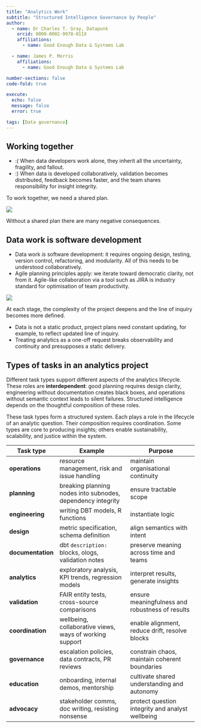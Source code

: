 ```yaml
---
title: "Analytics Work"
subtitle: "Structured Intelligence Governance by People"
author: 
  - name: Dr Charles T. Gray, Datapunk
    orcid: 0000-0002-9978-011X
    affiliations:
      - name: Good Enough Data & Systems Lab

  - name: James P. Morris
    affiliations:
      - name: Good Enough Data & Systems Lab

number-sections: false
code-fold: true

execute:
  echo: false
  message: false
  error: true

tags: [Data governance]
---
```


## Working together

- :( When data developers work alone, they inherit all the uncertainty, fragility, and fallout.
- :) When data is developed collaboratively, validation becomes distributed, feedback becomes faster, and the team shares responsibility for insight integrity.

To work together, we need a shared plan.

::: {#fig-conseq}

![](no-plan-consequences.png)

Without a shared plan there are many negative consequences.

:::

## Data work is software development

- Data work *is* software development: it requires ongoing design, testing, version control, refactoring, and modularity. All of this needs to be understood collaboratively.
- Agile planning principles apply: we iterate toward democratic clarity, not from it. Agile-like collaboration via a tool such as JIRA is industry standard for optimisation of team productivity.

::: {#fig-agile}


![](advocacy-agile.png)

At each stage, the complexity of the project deepens and the line of inquiry becomes more defined. 

:::


- Data is not a static product, project plans need constant updating, for example, to reflect updated line of inquiry.
- Treating analytics as a one-off request breaks observability and continuity and presupposes a static delivery.

## Types of tasks in an analytics project

Different task types support different aspects of the analytics lifecycle. These roles are **interdependent**: good planning requires design clarity, engineering without documentation creates black boxes, and operations without semantic context leads to silent failures. Structured intelligence depends on the thoughtful composition of these roles.

These task types form a structured system. Each plays a role in the lifecycle of an analytic question. Their composition requires coordination. Some types are core to producing insights; others enable sustainability, scalability, and justice within the system.

| Task type         | Example                                              | Purpose                                         |
|-------------------|------------------------------------------------------|-------------------------------------------------|
| **operations**     | resource management, risk and issue handling                  | maintain organisational continuity                      |
| **planning**       | breaking planning nodes into subnodes, dependency integrity                         | ensure tractable scope                          |
| **engineering**    | writing DBT models, R functions                     | instantiate logic                               |
| **design**         | metric specification, schema definition             | align semantics with intent                     |
| **documentation**  | dbt `description:` blocks, ologs, validation notes  | preserve meaning across time and teams          |
| **analytics**      | exploratory analysis, KPI trends, regression models | interpret results, generate insights            |
| **validation**     | FAIR entity tests, cross-source comparisons         | ensure meaningfulness and robustness of results |
| **coordination**   | wellbeing, collaborative views,  ways of working support                         | enable alignment, reduce drift, resolve blocks  |
| **governance**     | escalation policies, data contracts, PR reviews     | constrain chaos, maintain coherent boundaries   |
| **education**      | onboarding, internal demos, mentorship              | cultivate shared understanding and autonomy     |
| **advocacy**       | stakeholder comms, doc writing, resisting nonsense  | protect question integrity and analyst wellbeing|
